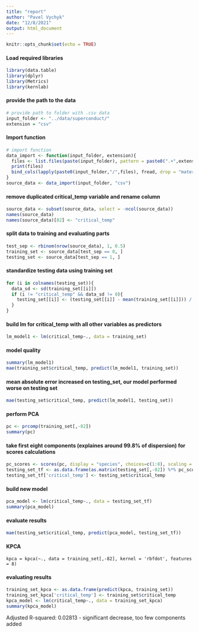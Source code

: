 ```yaml
---
title: "report"
author: "Pavel Vychyk"
date: "12/8/2021"
output: html_document
---
```


```r
knitr::opts_chunk$set(echo = TRUE)
```

#### Load required libraries 
```r
library(data.table)
library(dplyr)
library(Metrics)
library(kernlab)
```

#### provide the path to the data
```r
# provide path to folder with .csv data
input_folder <- "../data/superconduct/"
extension = "csv"
```

#### Import function
``` r
# import function
data_import <- function(input_folder, extension){
  files <- list.files(paste(input_folder), pattern = paste0(".+",extension,"$"))
  print(files)
  bind_cols(lapply(paste0(input_folder,"/",files), fread, drop = "material"))
}
source_data <- data_import(input_folder, "csv")
```


#### remove duplicated critical_temp variable and rename column

```r
source_data <- subset(source_data, select = -ncol(source_data))
names(source_data)
names(source_data)[82] <- "critical_temp"
```

#### split data to training and evaluating parts
```r
test_sep <- rbinom(nrow(source_data), 1, 0.5)
training_set <- source_data[test_sep == 0, ]
testing_set <- source_data[test_sep == 1, ]
```

#### standardize testing data using training set
```r
for (i in colnames(testing_set)){
  data_sd <- sd(training_set[[i]])
  if (i != "critical_temp" && data_sd != 0){
    testing_set[[i]] <- (testing_set[[i]] - mean(training_set[[i]])) / data_sd
  }
}
```

#### build lm for critical_temp with all other variables as predictors
``` r
lm_model1 <- lm(critical_temp~., data = training_set)
```

#### model quality
```r
summary(lm_model1)
mae(training_set$critical_temp, predict(lm_model1, training_set))
```
#### mean absolute error increased on testing_set, our model performed worse on testing set
```r
mae(testing_set$critical_temp, predict(lm_model1, testing_set))
```
#### perform PCA
```r
pc <- prcomp(training_set[,-82])
summary(pc)
```

#### take first eight components (explaines around 99.8% of dispersion) for scores calculations 
```r
pc_scores <- scores(pc, display = "species", choices=c(1:8), scaling = 0)
testing_set_tf <- as.data.frame(as.matrix(testing_set[,-82]) %*% pc_scores)
testing_set_tf['critical_temp'] <- testing_set$critical_temp
```
#### build new model
```r
pca_model <- lm(critical_temp~., data = testing_set_tf)
summary(pca_model)
```
#### evaluate results
```r
mae(testing_set$critical_temp, predict(pca_model, testing_set_tf))
```
#### KPCA
```
kpca = kpca(~., data = training_set[,-82], kernel = 'rbfdot', features = 8)
```
#### evaluating results
```r
training_set_kpca <- as.data.frame(predict(kpca, training_set))
training_set_kpca['critical_temp'] <- training_set$critical_temp
kpca_model <- lm(critical_temp~., data = training_set_kpca)
summary(kpca_model)
```
<p> Adjusted R-squared:  0.02813  - significant decrease, too few components added</p>
